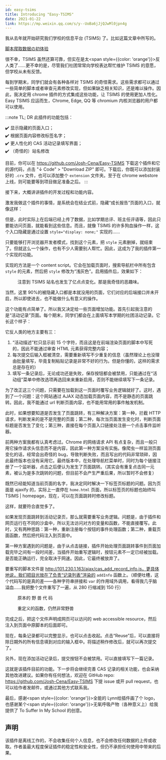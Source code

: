 ```yaml
---
id: easy-tsims
title: Introducing "Easy-TSIMS"
date: 2021-01-22
link: https://mp.weixin.qq.com/s/y--UoBa6jJjQJwMl0jpn4g
---
```



<DocMetadataBanner frontMatter={frontMatter} />

我从去年就开始研究我们学校的信息平台 (TSIMS) 了。比如这篇文章中所写的。

[脚本爬取数据の初体验](./3-scripting.mdx)

很不幸，TSIMS 虽然还算可靠，但实在是太<span style={{color: 'orange'}}>反人类</span>了……更不幸的是，尽管我们社团常常向学校表达帮忙维护 TSIMS 的意愿，但学校从未有反馈。

每到学期末，同学们就会有各种各样对 TSIMS 的奇怪需求。这些需求都可以通过一些简单的脚本或者审查元素修改实现，但如果缺乏相关知识，还是难以操作。因此，我决定用 chrome 插件的方式集成这些功能，让 TSIMS 的使用更加人性化。Easy TSIMS 应运而生，Chrome, Edge, QQ 等 chromium 内核浏览器的用户都可以使用。

<Figure src="/img/./docs/Technology/easy-tsims/JGibibkelET68tpqgst86FWqsQzlXcwGMiaqkcjqa8v3oTdqJXYbdqVZFJa3cn2NcEe9UD8UW7QK7ibBalMUReM7uQ.png"></Figure>

:::note TL; DR
此插件的功能包括：

✔️ 显示隐藏的页面入口；  
✔️ 根据页面内容修改标签名字；  
✔️ 更人性化的 CAS 活动记录填写界面；  
✔️ （奇怪的）站名修改

目前，你可以在 https://github.com/Josh-Cena/Easy-TSIMS 下载这个插件和它的源代码，点击 "↓ Code" > "Download ZIP" 即可。下载后，你既可以添加封装好的 `.crx` 文件，也可以添加整个 `extension` 文件夹。至于在 chrome webstore 上线，则可能要等到项目做足准备之后。
:::

接下来，大概讲讲插件的开发过程和功能内容。

激发我做这个插件的事情，是系统会在结业式前，隐藏“成长报告”页面的入口，就像这样：

<Figure src="/img/./docs/Technology/easy-tsims/JGibibkelET68tpqgst86FWqsQzlXcwGMiafuUicksft9C2AiaUOFKhibT4cu7ux4aiczq8kmRn8h3jjFqk5e0ib1oRnBg.png"></Figure>

但是，此时实际上在后端已经上传了数据，比如学期总评、班主任评语等，因此只要能访问页面，就能看到这些信息。而且，就像 TSIMS 的许多狗血操作一样，这个入口隐藏是通过设置 `style="display: none;"` 实现的……

<Figure src="/img/./docs/Technology/easy-tsims/JGibibkelET68tpqgst86FWqsQzlXcwGMia4ZShagKeZr6XFA3K1ehZ27Z6jBFRAmpTbMcx0ibrP5g0tNNtwTxn1Cg.png"></Figure>

只要能够打开浏览器开发者模式，找到这个元素，把 `style` 元素删掉，就结束了。但就这么一个操作，也有不少人需要别人帮忙。因此，这成为了我的插件第一个实现的功能。

实现的方法是一个 content script。它会在加载页面时，搜索导航栏中所有包含 `style` 的元素，然后把 `style` 修改为“浅灰色”。启用插件后，效果如下：

<Figure src="/img/./docs/Technology/easy-tsims/JGibibkelET68tpqgst86FWqsQzlXcwGMiamBqmkQMs0xw9DDK4Naz9LQIf4TXZHcnRRrAdibh46U5ALdibCqANTM8A.png">注意到 TSIMS 站名也发生了亿点点变化。那是我奇怪的恶趣味。</Figure>

当然，这里 90%的被隐藏入口都是本就没用的页面，它们对应的后端接口并未开启，所以即使进去，也不能做什么有意义的操作。

这个功能有点简单了。所以我又决定给一些页面增加功能。首先引起我注意的是“活动记录”页面。每个期末，同学们都会在上面填写本学期的社团活动记录。它长这个样子：

<Figure src="/img/./docs/Technology/easy-tsims/JGibibkelET68tpqgst86FWqsQzlXcwGMiax9H4XwT2TzaUSUbuA7moSDkJbQk5UT9P4KV8ZaFbmBBknbrR6b2oicQ.png"></Figure>

它反人类的地方主要有三：

1. “活动描述”栏只显示前 15 个字符，而且这是在前端渲染页面的脚本中写死的，因此不能通过审查 HTML 元素获得完整内容；
2. 每次提交后输入框被清空，需要重新填写不少重复的信息（虽然理论上也没理由批量填写，毕竟复制粘贴记录是非常不好的行为。但是你懂的，这样的需求总是存在的）
3. 填写一条记录后，无论成功还是失败，保存按钮都会被禁用，只能通过在“活动组”菜单中修改选项再选回来来重新启用，否则不能继续填写下一条记录。

为了改正这三个问题，只需要在加载到这一页面时覆写业务逻辑就好了。这时，遇到了一个问题：这个网站通过 AJAX 动态加载页面内容，而不是静态的页面跳转。因此，我不能通过 url 判断页面内容，也不能用常用的事件触发机制。

此时，如果想要知道是否发生了页面跳转，有三种解决方案：第一种，拦截 HTTP 请求，判断发来的是不是完整的页面；第二种，每次当页面发生变化时，判断页面标题是否发生了变化；第三种，直接在每个页面入口链接处注册一个点击事件监听器。

前两种方案我都有认真考虑过。Chrome 的网络请求 API 有点复杂，而且一般只用它操作请求头信息而不是内容，因此第一种方案没有实施。像爬虫一样监测页面变化的话，经常会出奇怪的 bug，导致判断失败，而且写出的代码非常琐碎，因此最终版本也没有采用它。最终版本中，在处理导航栏菜单时，同时为每个链接注册了一个监听器，点击之后便认为发生了页面跳转。（其实会有重复点击同一元素，被认为是多次跳转的问题，但目前不会产生严重后果，所以暂时不会修复）

既然已经能知道当前页面的名字，我决定同时解决一下标签页标题的问题。因为页面是 ajaxify 的，实际上一直停在 `home.html` 页面，所以标签页的标题也始终叫 TSIMS | homepage，现在，可以在页面跳转时修改标题。

<Figure src="/img/./docs/Technology/easy-tsims/JGibibkelET68tpqgst86FWqsQzlXcwGMiaN4sYk8qTu6tkO1s1CX1GykQbj1J8vkJuk2uxibibfJdCzjUicqhum0meg.png"></Figure>

这样，就要符合直觉多了。

如果发现页面跳转到活动记录页，那么就需要重写业务逻辑。问题是，由于插件和网页运行在不同的沙盒中，所以无法访问对方的变量和函数，不能直接覆写。此时，又有两种思路：第一种，重新注册每个按钮的事件处理函数；第二种，重载页面函数，然后把代码注入到页面中。

第一种方案遇到的问题是，由于从点击链接，插件开始处理页面跳转事件到页面加载完毕之间有一段时间差，当插件开始重写逻辑时，按钮元素不一定已经被加载。是否能正确运行，完全取决于网速。因此，它最终被放弃了。

要重写的脚本文件是 http://101.230.1.163/ajax/cas_add_record_info.js，更具体地说，我们把目光放在了负责“记录列表”渲染的 `addInfo` 函数上。（顺便吐槽，这个代码写的是真的差——各种字符串拼接和 `var` 的作用域外调用，看得我几乎脑溢血……我把整个文件重写了一遍，从 280 行缩减到 150 行）

<Figure src="/img/./docs/Technology/easy-tsims/JGibibkelET68tpqgst86FWqsQzlXcwGMiavRLqfbCyAAsG799N3X8x4JgnpEGicic1s4WAgRgZQI2ZWuNBQotty7bg.png">原本的 野 兽 代 码</Figure>

<Figure src="/img/./docs/Technology/easy-tsims/JGibibkelET68tpqgst86FWqsQzlXcwGMiayDMdicmSXLZen0eKGU1pekibzibBvtjAn7GBzLOPcjLByibOIrUJd4qFLQ.png">重定义的函数，仍然非常野兽</Figure>

完成之后，把这个文件声明成网页可以访问的 web accessible resource，然后注入到页面中原脚本的后面即可。

现在，每条记录都可以完整显示，也可以点击收起。点击“Reuse”后，可以直接将除日期外的所有信息填到对应的输入框中。将描述稍作修改后，就可以再次提交了。

<Figure src="/img/./docs/Technology/easy-tsims/JGibibkelET68tpqgst86FWqsQzlXcwGMiaPXia8446Kd1rtrqdSGVsVrmDNzHTusgBHqSibD7Twv1eZoAEsJyibQdFw.png"></Figure>

另外，现在添加活动记录后，提交按钮不会被禁用。可以直接填写下一篇记录。

这就是该插件目前的功能。下一步将会继续完善 CAS 记录的相关功能，也会采纳其他改进建议。如果你有任何想法，欢迎在 GitHub repo: https://github.com/Josh-Cena/Easy-TSIMS 下提 issue 或开 pull request，也可以给作者发邮件，或通过其他方式联系我。

最后，感谢<span style={{color: 'orange'}}>全能的 Lynn</span>给插件画了个 logo，也感谢某个<span style={{color: 'orange'}}>无氧呼吸产物</span>（各种意义上）给我提供了 To Suffer In My School 的创意。

## 声明

该插件是离线工作的，不会收集任何个人信息，也不会修改任何数据的上传或收取。作者虽最大程度保证插件的稳定性和安全性，但仍不承担任何使用中带来的后果。
